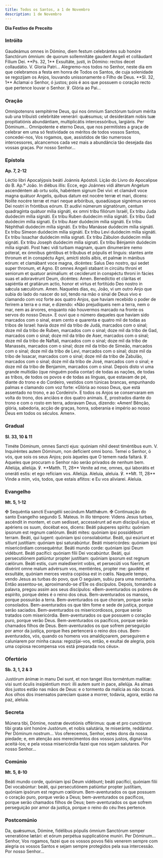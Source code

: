 ```yaml
---
title: Todos os Santos, a 1 de Novembro
description: 1 de Novembro
---
```


**Dia Festivo de Preceito**

### Intróito

<div class="side-by-side not-content">
  <span>
    Gaudeámus omnes in Dómino, diem festum celebrántes sub honóre Sanctórum
    ómnium: de quorum sollemnitáte gaudent Angeli et colláudant Fílium Dei.
    **Ps. 32, 1** Exsultáte, justi, in Dómino: rectos decet collaudátio. V.
    Gloria Patri...
  </span>
  <span>
    Alegremo-nos todos no Senhor, neste dia em que celebramos a festa em honra
    de Todos os Santos, de cuja solenidade se regozijam os Anjos, louvando
    unissonamente o Filho de Deus. **Sl. 32, 1** Aclamai o Senhor, ó justos;
    pois é aos que possuem o coração recto que pertence louvar o Senhor. ℣.
    Glória ao Pai...
  </span>
</div>

### Oração

<div class="side-by-side not-content">
  <span>
    Omnípotensns sempitérne Deus, qui nos ómnium Sanctórum tuórum mérita sub una
    tribuísti celebritáte venerári: quǽsumus; ut desiderátam nobis tuæ
    propitiatiónis abundántiam, multiplicátis intercessóribus, largiáris. Per
    Dóminum...
  </span>
  <span>
    Omnipotente e eterno Deus, que nos permitistes a graça de celebrar em uma só
    festividade os méritos de todos vossos Santos, concedei-nos, Vos rogamos,
    que, assistidos de tão numerosos intercessores, alcancemos cada vez mais a
    abundância tão desejada das vossas graças. Por nosso Senhor...
  </span>
</div>

### Epístola

**Ap. 7, 2-12**

<div class="side-by-side not-content">
  <span>Léctio libri Apocalýpsis beáti Joánnis Apóstoli.</span>
  <span>Lição do Livro do Apocalipse do B. Ap.º João.</span>
  <span>
    In diébus illis: Ecce, ego Joánnes vidi álterum Angelum ascendéntem ab ortu
    solis, habéntem signum Dei vivi: et clamávit voce magna quátuor Angelis,
    quibus datum est nocére terræ et mari, dicens: Nolíte nocére terræ et mari
    neque arbóribus, quoadúsque signémus servos Dei nostri in fróntibus eórum.
    Et audívi númerum signatórum, centum quadragínta quátuor mília signáti, ex
    omni tribu filiórum Israël, Ex tribu Juda duódecim mília signáti. Ex tribu
    Ruben duódecim mília signáti. Ex tribu Gad duódecim mília signati. Ex tribu
    Aser duódecim mília signáti. Ex tribu Néphthali duódecim mília signáti. Ex
    tribu Manásse duódecim mília signáti. Ex tribu Símeon duódecim mília
    signáti. Ex tribu Levi duódecim mília signáti. Ex tribu Issachar duódecim
    mília signati. Ex tribu Zábulon duódecim mília signáti. Ex tribu Joseph
    duódecim mília signati. Ex tribu Bénjamin duódecim mília signáti. Post hæc
    vidi turbam magnam, quam dinumeráre nemo póterat, ex ómnibus géntibus et
    tríbubus et pópulis et linguis: stantes ante thronum et in conspéctu Agni,
    amícti stolis albis, et palmæ in mánibus eórum: et clamábant voce magna,
    dicéntes: Salus Deo nostro, qui sedet super thronum, et Agno. Et omnes
    Angeli stabant in circúitu throni et seniorum et quatuor animalium: et
    ceciderunt in conspéctu throni in fácies suas et adoravérunt Deum, dicéntes:
    Amen. Benedíctio et cláritas et sapiéntia et gratiárum actio, honor et
    virtus et fortitúdo Deo nostro in sǽcula sæculórum. Amen.
  </span>
  <span>
    Naqueles dias, eu, João, vi um outro Anjo que subia do lado do nascer do
    sol, tendo na mão o sinal de Deus vivo e clamando com voz forte aos quatro
    Anjos, que haviam recebido o poder de ferirem a terra e o mar, e dizendo:
    «Não prejudiqueis nem a terra, nem o mar, nem as árvores, enquanto não
    houvermos marcado na fronte os servos do nosso Deus». E ouvi que o número
    daqueles que haviam sido marcados com o sinal, eram cento e quarenta e
    quatro mil de todas as tribos de Israel: havia doze mil da tribo de Judá,
    marcados com o sinal; doze mil da tribo de Ruben, marcados com o sinal; doze
    mil da tribo de Gad, marcados com o sinal; doze mil da tribo de Aser,
    marcados com o sinal; doze mil da tribo de Naftali, marcados com o sinal;
    doze mil da tribo de Manassés, marcados com o sinal; doze mil da tribo de
    Simeão, marcados com o sinal; doze mil da tribo de Levi, marcados com o
    sinal; doze mil da tribo de Issacar, marcados com o sinal; doze mil da tribo
    de Zabulão, marcados com o sinal; doze mil da tribo de José, marcados com o
    sinal; e doze mil da tribo de Benjamim, marcados com o sinal. Depois disto
    vi uma grande multidão (que ninguém podia contar) de todas as nações, de
    todas as tribos, de todos os povos e de todas as línguas, que estavam de pé,
    diante do trono e do Cordeiro, vestidos com túnicas brancas, empunhando
    palmas e clamando com voz forte: «Glória ao nosso Deus, que está assentado
    no trono, e ao Cordeiro!». E todos os Anjos se conservaram em volta do
    trono, dos anciãos e dos quatro animais. E, prostrados diante do trono e com
    o rosto em terra, adoravam Deus, dizendo: «Amen! Bênção, glória, sabedoria,
    acção de graças, honra, soberania e império ao nosso Deus em todos os
    séculos. Amen».
  </span>
</div>

### Gradual

**Sl. 33, 10 & 11**

<div class="side-by-side not-content">
  <span>
    Timéte Dóminum, omnes Sancti ejus: quóniam nihil deest timéntibus eum. V.
    Inquiréntes autem Dóminum, non defícient omni bono.
  </span>
  <span>
    Temei o Senhor, ó vós, que sois os seus Anjos; pois àqueles que O temem nada
    faltará. ℣. Aqueles que procuram o Senhor não serão privados de nenhum bem.
  </span>
  <span>
    Allelúja, allelúja. ℣. **Matth. 11, 28** Veníte ad me, omnes, qui laborátis
    et oneráti estis: et ego refíciam vos. Allelúja.
  </span>
  <span>
    Aleluia, aleluia. ℣. **Mt. 11, 28** Vinde a mim, vós, todos, que estais
    aflitos: e Eu vos aliviarei. Aleluia.
  </span>
</div>

### Evangelho

**Mt. 5, 1-12**

<div class="side-by-side not-content">
  <span>
    <span class="text-red-500">✠</span> Sequéntia sancti Evangélii secúndum
    Matthǽum.
  </span>
  <span>
    <span class="text-red-500">✠</span> Continuação do santo Evangelho segundo
    S. Mateus.
  </span>
  <span>
    In illo témpore: Videns Jesus turbas, ascéndit in montem, et cum sedísset,
    accessérunt ad eum discípuli ejus, et apériens os suum, docébat eos, dicens:
    Beáti páuperes spíritu: quóniam ipsorum est regnum cœlórum. Beáti mites:
    quóniam ipsi possidébunt terram. Beáti, qui lugent: quóniam ipsi
    consolabúntur. Beáti, qui esúriunt et sítiunt justítiam: quóniam ipsi
    saturabúntur. Beáti misericórdes: quóniam ipsi misericórdiam consequéntur.
    Beáti mundo corde: quóniam ipsi Deum vidébunt. Beáti pacífici: quóniam fílii
    Dei vocabúntur. Beáti, qui persecutiónem patiúntur propter justítiam:
    quóniam ipsorum est regnum cælórum. Beáti estis, cum maledíxerint vobis, et
    persecúti vos fúerint, et dixérint omne malum advérsum vos, mentiéntes,
    propter me: gaudéte et exsultáte, quóniam merces vestra copiósa est in
    cœlis.
  </span>
  <span>
    Naquele tempo, vendo Jesus as turbas do povo, que O seguiam, subiu para uma
    montanha. Então assentou-se, aproximando-se d’Ele os discípulos. Depois,
    tomando a palavra, pregou assim aos seus discípulos: «Bem-aventurados os
    pobres de espírito, porque deles é o reino dos céus. Bem-aventurados os
    mansos, porque possuirão a terra. Bem-aventurados os que choram, porque
    serão consolados. Bem-aventurados os que têm fome e sede de justiça, porque
    serão saciados. Bem-aventurados os misericordiosos, porque serão tratados
    com misericórdia. Bem-aventurados os que possuem o coração puro, porque
    verão Deus. Bem-aventurados os pacíficos, porque serão chamados filhos de
    Deus. Bem-aventurados os que sofrem perseguição por amor da justiça, porque
    lhes pertencerá o reino dos céus. Bem-aventurados, vós, quando os homens vos
    amaldiçoarem, perseguirem e caluniarem por minha causa: regozijai-vos,
    então, e exultai de alegria, pois uma copiosa recompensa vos está preparada
    nos céus».
  </span>
</div>

### Ofertório

**Sb. 3, 1, 2 & 3**

<div class="side-by-side not-content">
  <span>
    Justórum ánimæ in manu Dei sunt, et non tanget illos torméntum malítiæ: visi
    sunt óculis insipiéntium mori: illi autem sunt in pace, allelúja.
  </span>
  <span>
    As almas dos justos estão nas mãos de Deus: e o tormento da malícia as não
    tocará. Aos olhos dos insensatos pareciam quase a morrer, todavia, agora,
    estão na paz, aleluia.
  </span>
</div>

### Secreta

<div class="side-by-side not-content">
  <span>
    Múnera tibi, Dómine, nostræ devotiónis offérimus: quæ et pro cunctórum tibi
    grata sint honóre Justórum, et nobis salutária, te miseránte, reddántur. Per
    Dóminum nostrum...
  </span>
  <span>
    Vos oferecemos, Senhor, estes dons da nossa piedade; e, em atenção aos
    merecimentos dos vossos justos, dignai-Vos aceitá-los; e pela vossa
    misericórdia fazei que nos sejam salutares. Por nosso Senhor...
  </span>
</div>

### Comúnio

**Mt. 5, 8-10**

<div class="side-by-side not-content">
  <span>
    Beáti mundo corde, quóniam ipsi Deum vidébunt; beáti pacífici, quóniam filii
    Dei vocabúntur: beáti, qui persecutiónem patiúntur propter justítiam,
    quóniam ipsórum est regnum cœlórum.
  </span>
  <span>
    Bem-aventurados os que possuem o coração puro, porque verão a Deus;
    bem-aventurados os pacíficos, porque serão chamados filhos de Deus;
    bem-aventurados os que sofrem perseguição por amor da justiça, porque o
    reino do céu lhes pertence.
  </span>
</div>

### Postcomúnio

<div class="side-by-side not-content">
  <span>
    Da, quǽsumus, Dómine, fidélibus pópulis ómnium Sanctórum semper veneratióne
    lætári: et eórum perpétua supplicatióne muníri. Per Dóminum...
  </span>
  <span>
    Senhor, Vos rogamos, fazei que os vossos povos fiéis venerem sempre com
    alegria os vossos Santos e sejam sempre protegidos pela sua intercessão. Por
    nosso Senhor...
  </span>
</div>
